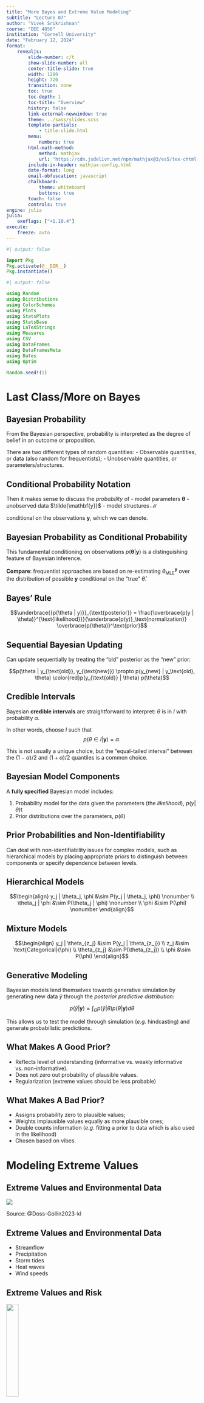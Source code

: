 ```yaml
---
title: "More Bayes and Extreme Value Modeling"
subtitle: "Lecture 07"
author: "Vivek Srikrishnan"
course: "BEE 4850"
institution: "Cornell University"
date: "February 12, 2024"
format:
    revealjs:
        slide-number: c/t
        show-slide-number: all
        center-title-slide: true
        width: 1280
        height: 720
        transition: none
        toc: true
        toc-depth: 1
        toc-title: "Overview"
        history: false
        link-external-newwindow: true
        theme: ../sass/slides.scss
        template-partials:
            - title-slide.html
        menu:
            numbers: true
        html-math-method: 
            method: mathjax
            url: "https://cdn.jsdelivr.net/npm/mathjax@3/es5/tex-chtml-full.js"
        include-in-header: mathjax-config.html
        date-format: long
        email-obfuscation: javascript
        chalkboard:
            theme: whiteboard
            buttons: true
        touch: false
        controls: true
engine: julia
julia:
    exeflags: ["+1.10.4"]          
execute:
    freeze: auto
---
```


```julia
#| output: false

import Pkg
Pkg.activate(@__DIR__)
Pkg.instantiate()
```

```julia
#| output: false

using Random
using Distributions
using ColorSchemes
using Plots
using StatsPlots
using StatsBase
using LaTeXStrings
using Measures
using CSV
using DataFrames
using DataFramesMeta
using Dates
using Optim

Random.seed!(1)
```

# Last Class/More on Bayes

## Bayesian Probability

From the Bayesian perspective, probability is interpreted as the degree of belief in an outcome or proposition.

There are two different types of random quantities:
- Observable quantities, or data (also random for frequentists);
- Unobservable quantities, or parameters/structures.

## Conditional Probability Notation

Then it makes sense to discuss the *probability* of
- model parameters $\mathbf{\theta}$
- unobserved data $\tilde{\mathbf{y}}$ 
- model structures $\mathcal{M}$

conditional on the observations $\mathbf{y}$, which we can denote.

## Bayesian Probability as Conditional Probability

This fundamental conditioning on observations $p(\mathbf{\theta} | \mathbf{y})$ is a distinguishing feature of Bayesian inference.

**Compare**: frequentist approaches are based on re-estimating $\theta^\mathbf{y}_{\text{MLE}}$ over the distribution of possible $\mathbf{y}$ conditional on the "true" $\hat{\theta}$.

## Bayes' Rule

$$\underbrace{{p(\theta | y)}}_{\text{posterior}} = \frac{\overbrace{p(y | \theta)}^{\text{likelihood}}}{\underbrace{p(y)}_\text{normalization}} \overbrace{p(\theta)}^\text{prior}$$

## Sequential Bayesian Updating

Can update sequentially by treating the "old" posterior as the "new" prior:

$$p(\theta | y_{\text{old}}, y_{\text{new}}) \propto p(y_{new} | y_\text{old}, \theta) \color{red}p(y_{\text{old}} | \theta) p(\theta)$$


## Credible Intervals

Bayesian **credible intervals** are straightforward to interpret: $\theta$ is in $I$ with probability $\alpha$.

In other words, choose $I$ such that $$p(\theta \in I | \mathbf{y}) = \alpha.$$

This is not usually a unique choice, but the "equal-tailed interval" between the $(1-\alpha)/2$ and $(1+\alpha)/2$ quantiles is a common choice.


## Bayesian Model Components

A **fully specified** Bayesian model includes:

1. Probability model for the data given the parameters (the *likelihood*), $p(y | \theta)$t
2. Prior distributions over the parameters, $p(\theta)$

## Prior Probabilities and Non-Identifiability

Can deal with non-identifiability issues for complex models, such as hierarchical models by placing appropriate priors to distinguish between components or specify dependence between levels.



## Hierarchical Models

$$\begin{align}
y_j | \theta_j, \phi &\sim P(y_j | \theta_j, \phi) \nonumber \\
\theta_j | \phi &\sim P(\theta_j | \phi) \nonumber \\
\phi &\sim P(\phi) \nonumber
\end{align}$$

## Mixture Models

$$\begin{align}
y_j | \theta_{z_j} &\sim P(y_j | \theta_{z_j}) \\
z_j &\sim \text{Categorical}(\phi) \\
\theta_{z_j} &\sim P(\theta_{z_j}) \\
\phi &\sim P(\phi) 
\end{align}$$

## Generative Modeling

Bayesian models lend themselves towards generative simulation by generating new data $\tilde{y}$ through the *posterior predictive distribution*:

$$p(\tilde{y} | \mathbf{y}) = \int_{\Theta} p(\tilde{y} | \theta) p(\theta | \mathbf{y}) d\theta$$

This allows us to test the model through simulation (*e.g.* hindcasting) and generate probabilistic predictions.

## What Makes A Good Prior?

- Reflects level of understanding (informative vs. weakly informative vs. non-informative).
- Does not zero out probability of plausible values.
- Regularization (extreme values should be less probable)

## What Makes A Bad Prior?

- Assigns probability zero to plausible values;
- Weights implausible values equally as more plausible ones;
- Double counts information (*e.g.* fitting a prior to data which is also used in the likelihood)
- Chosen based on vibes.


# Modeling Extreme Values

## Extreme Values and Environmental Data

::: {.center}
![](figures/dossgollin-keller-2023_extreme.jpeg)
:::
::: {.caption}
Source: @Doss-Gollin2023-kl
:::

## Extreme Values and Environmental Data

- Streamflow
- Precipitation
- Storm tides
- Heat waves
- Wind speeds

## Extreme Values and Risk

::: {.center}
![](https://imgs.xkcd.com/comics/launch_risk.png){width=25%}
:::
::: {.caption}
Source: [XKCD 2107](https://xkcd.com/2107/)
:::

## Return Periods and Return Levels

- Exceedance probability (often framed as **annual exceedance probability (AEP)**) $p$
- **Return period** or recurrence interval: $T=\frac{1}{p}
- **Return level**: Value that will be exceeded with probability $p=\frac{1}{T}$, aka the $1-p$ quantile.


## Why Is Modeling/Extrapolating Extremes Challenging?

::: {.fragment .fade-in}
- Not much data
- Sensitive to small changes in distributional assumptions/tail areas (Exercise 4!)
:::

## Impact of Distribution Change on Extremes

```julia
#| echo: true
#| code-fold: true
#| layout-ncol: 2
#| fig-align: center
#| label: fig-extremes
#| fig-cap: Impact of distributional assumptions on extreme frequencies.

xhi = quantile(Normal(0, 2), 0.975)
xlo = quantile(Normal(0, 2), 0.025)

p1 = plot(Normal(0, 2), label="Base", linewidth=2, color=:black, xticks=:false, yticks=:false, guidefontsize=16, legendfontsize=14, tickfontsize=14)
plot!(Normal(0.5, 2), label="Shifted Mean", linewidth=2, color=:black, linestyle=:dash)
plot!(xhi:0.01:8, Normal(0, 2), color=:red, linewidth=0, fill=(0, 0.5, :red), label=false)
plot!(xhi:0.01:8, Normal(0.5, 2), color=:red, linewidth=0, fill=(0, 0.5, :red), label=false)
xlabel!("Variable")
plot!(size=(500, 400))

nsamples = 100000
xhi = quantile(Normal(0, 2), 0.99)
xbase = rand(Normal(0, 2), nsamples)
xshift = rand(Normal(0.5, 2), nsamples)
p2 = plot(sort(xbase), 1(nsamples:-1:1) ./ nsamples, label="Base", color=:black, linewidth=2, xticks=:false, guidefontsize=16, legendfontsize=14, tickfontsize=14)
xlabel!("Variable")
xlims!((-7, 6))
ylims!((1/1000, 1))
plot!(sort(xshift), 1(nsamples:-1:1) ./ nsamples, color=:black, linestyle=:dash, linewidth=2, label="Shifted Mean", legend=:bottomleft)
yticks = [1, 1/10, 1/50, 1/100, 1/1000]
yaxis!("Exceedance Probability", yticks, :log, formatter=y -> string(round(y; digits=3)))
hline!([1-cdf(Normal(0, 2), xhi)], color=:red, label=:false)
hline!([1-cdf(Normal(0.5, 2), xhi)], color=:red, label=:false, linestyle=:dash, linewidth=2)
vline!([xhi], color=:blue, linewidth=2, label=:false)
yticks = [1, 1/10, 1/50, 1/100, 1/1000]
yaxis!("Exceedance Probability", yticks, :log, formatter=y -> string(round(y; digits=3)))
plot!(size=(500, 400))

display(p1)
display(p2)
```


## Frequency of Cccurrence &NotEqual; Extreme impacts 

::: {.center}
![Extremity of Winter Storm Uri Heat Demands](figures/doss-gollin-2021-uri-extreme.jpeg){width=80%}
:::

::: {.caption}
Source: @Doss-Gollin2021-kc
:::

# Theoretical Frameworks for Extremes

## Two Ways to Frame "Extremes"

::: {.incremental}
1. What is the distribution of "block" extremes, *e.g.* annual maxima (**block maxima**)?
2. What is the distribution of extremes which exceed a certain value (**peaks over threshold**)?
:::

## Example: Tide Gauge Data

```julia
#| output: true
#| echo: true
#| code-fold: true
#| code-overflow: wrap
#| fig-align: center
#| label: fig-norfolk-data
#| fig-cap: 2015 tide gauge data from the Norfolk, VA tide gauge.

function load_data(fname)
    date_format = "yyyy-mm-dd HH:MM"
    # this uses the DataFramesMeta package -- it's pretty cool
    return @chain fname begin
        CSV.File(; dateformat=date_format)
        DataFrame
        rename(
            "Time (GMT)" => "time", "Predicted (m)" => "harmonic", "Verified (m)" => "gauge"
        )
        @transform :datetime = (Date.(:Date, "yyyy/mm/dd") + Time.(:time))
        select(:datetime, :gauge, :harmonic)
        @transform :weather = :gauge - :harmonic
        @transform :month = (month.(:datetime))
    end
end

dat = load_data("data/surge/norfolk-hourly-surge-2015.csv")

p1 = plot(dat.datetime, dat.gauge; ylabel="Gauge Measurement (m)", label="Observed", legend=:topleft, tickfontsize=14, guidefontsize=16, legendfontsize=14, xlabel="Date/Time", bottom_margin=5mm, left_margin=5mm, right_margin=5mm)
```

## Example: Tide Gauge Data

```julia
#| output: true
#| echo: true
#| code-fold: true
#| code-overflow: wrap
#| fig-align: center
#| label: fig-norfolk-data-harmonics
#| fig-cap: 2015 tide gauge data with predicted harmonics from the Norfolk, VA tide gauge.

plot!(p1, dat.datetime, dat.harmonic, label="Predicted", alpha=0.7)
```

## Example: Detrended Data

```julia
#| output: true
#| echo: true
#| code-fold: true
#| code-overflow: wrap
#| fig-align: center
#| label: fig-norfolk-data-detrend
#| fig-cap: 2015 detrended tide gauge data from the Norfolk, VA tide gauge.

plot(dat.datetime, dat.weather; ylabel="Gauge Weather Variability (m)", label="Detrended Data", linewidth=3, legend=:topleft, tickfontsize=14, guidefontsize=16, legendfontsize=14, xlabel="Date/Time", bottom_margin=5mm, left_margin=5mm, right_margin=5mm)
```

## Example: Block Maxima

```julia
#| output: true
#| echo: true
#| code-fold: true
#| code-overflow: wrap
#| fig-align: center
#| label: fig-norfolk-data-maxima
#| fig-cap: 2015 detrended tide gauge data from the Norfolk, VA tide gauge.

p1 = plot(dat.datetime, dat.weather; ylabel="Gauge Weather Variability (m)", label="Detrended Data", linewidth=2, legend=:topleft, tickfontsize=14, guidefontsize=16, legendfontsize=14, xlabel="Date/Time", bottom_margin=5mm, left_margin=5mm, right_margin=5mm)
max_dat = combine(dat -> dat[argmax(dat.weather), :], groupby(transform(dat, :datetime => x->yearmonth.(x)), :datetime_function))
scatter!(max_dat.datetime, max_dat.weather, label="Monthly Maxima", markersize=5)
month_start = collect(Date(2015, 01, 01):Dates.Month(1):Date(2015, 12, 01))
vline!(DateTime.(month_start), color=:black, label=:false, linestyle=:dash)

p2 = histogram(
    max_dat.weather,
    normalize=:pdf,
    orientation=:horizontal,
    label=:false,
    xlabel="PDF",
    ylabel="",
    yticks=[],
    tickfontsize=16,
    guidefontsize=18
)

l = @layout [a{0.7w} b{0.3w}]
plot(p1, p2; layout=l, link=:y, ylims=(-0.4, 1.4), bottom_margin=5mm, left_margin=5mm)
plot!(size=(1000, 450))
```

## Example: Peaks Over Threshold

```julia
#| output: true
#| echo: true
#| code-fold: true
#| code-overflow: wrap
#| fig-align: center
#| label: fig-norfolk-data-peaks
#| fig-cap: 2015 detrended tide gauge data from the Norfolk, VA tide gauge.

thresh = 0.5
p1 = plot(dat.datetime, dat.weather; linewidth=2, ylabel="Gauge Weather Variability (m)", label="Observations", legend=:top, tickfontsize=14, guidefontsize=16, legendfontsize=14, xlabel="Date/Time")
hline!([thresh], color=:red, linestyle=:dash, label="Threshold")
scatter!(dat.datetime[dat.weather .> thresh], dat.weather[dat.weather .> thresh], markershape=:x, color=:black, markersize=3, label="Exceedances")

p2 = histogram(
    dat.weather[dat.weather .> thresh],
    normalize=:pdf,
    orientation=:horizontal,
    label=:false,
    xlabel="PDF",
    ylabel="",
    yticks=[],
    tickfontsize=16,
    guidefontsize=18
)

l = @layout [a{0.7w} b{0.3w}]
plot(p1, p2; layout=l, link=:y, ylims=(-0.4, 1.4), bottom_margin=5mm, left_margin=5mm)
plot!(size=(1000, 450))
```

# Modeling Extremes

## San Francisco Tide Gauge Data

```julia
#| output: true
#| echo: true
#| code-fold: true
#| code-overflow: wrap
#| fig-align: center
#| label: fig-surge-data
#| fig-cap: Annual maxima surge data from the San Francisco, CA tide gauge.

# load SF tide gauge data
# read in data and get annual maxima
function load_data(fname)
    date_format = DateFormat("yyyy-mm-dd HH:MM:SS")
    # This uses the DataFramesMeta.jl package, which makes it easy to string together commands to load and process data
    df = @chain fname begin
        CSV.read(DataFrame; header=false)
        rename("Column1" => "year", "Column2" => "month", "Column3" => "day", "Column4" => "hour", "Column5" => "gauge")
        # need to reformat the decimal date in the data file
        @transform :datetime = DateTime.(:year, :month, :day, :hour)
        # replace -99999 with missing
        @transform :gauge = ifelse.(abs.(:gauge) .>= 9999, missing, :gauge)
        select(:datetime, :gauge)
    end
    return df
end

dat = load_data("data/surge/h551.csv")

# detrend the data to remove the effects of sea-level rise and seasonal dynamics
ma_length = 366
ma_offset = Int(floor(ma_length/2))
moving_average(series,n) = [mean(@view series[i-n:i+n]) for i in n+1:length(series)-n]
dat_ma = DataFrame(datetime=dat.datetime[ma_offset+1:end-ma_offset], residual=dat.gauge[ma_offset+1:end-ma_offset] .- moving_average(dat.gauge, ma_offset))

# group data by year and compute the annual maxima
dat_ma = dropmissing(dat_ma) # drop missing data
dat_annmax = combine(dat_ma -> dat_ma[argmax(dat_ma.residual), :], groupby(transform(dat_ma, :datetime => x->year.(x)), :datetime_function))
delete!(dat_annmax, nrow(dat_annmax)) # delete 2023; haven't seen much of that year yet
rename!(dat_annmax, :datetime_function => :Year)
select!(dat_annmax, [:Year, :residual])
dat_annmax.residual = dat_annmax.residual / 1000 # convert to m

# make plots
p1 = plot(
    dat_annmax.Year,
    dat_annmax.residual;
    xlabel="Year",
    ylabel="Annual Max Tide Level (m)",
    label=false,
    marker=:circle,
    markersize=5,
    tickfontsize=16,
    guidefontsize=18
)
p2 = histogram(
    dat_annmax.residual,
    normalize=:pdf,
    orientation=:horizontal,
    label=:false,
    xlabel="PDF",
    ylabel="",
    yticks=[],
    tickfontsize=16,
    guidefontsize=18
)

l = @layout [a{0.7w} b{0.3w}]
plot(p1, p2; layout=l, link=:y, ylims=(1, 1.7), bottom_margin=5mm, left_margin=5mm)
plot!(size=(1000, 450))
```

## Proposed Probability Model

$$
\begin{align*}
& y \sim LogNormal(\mu, \sigma) \tag{likelihood}\\
& \left. \begin{aligned} 
& \mu \sim Normal(0, 1) \\
& \sigma \sim HalfNormal(0, 5)
\end{aligned} \right\} \tag{priors}
\end{align*}
$$

Want to find:

$$p(\mu, \sigma | y) \propto p(y | \mu, \sigma) p(\mu)p(\sigma)$$

## Are Our Priors Reasonable?

Hard to tell! Let's simulate data to see we get plausible outcomes.

This is called a **prior predictive check**.

## Prior Predictive Check

```julia
#| output: true
#| echo: true
#| code-fold: true
#| fig-align: center
#| fig-cap: Prior predictive check of return periods with revised model
#| label: fig-surge-prior-1

# sample from priors
μ_sample = rand(Normal(0, 1), 1_000)
σ_sample = rand(truncated(Normal(0, 5), 0, +Inf), 1_000)

# define return periods and cmopute return levels for parameters
return_periods = 2:100
return_levels = zeros(1_000, length(return_periods))
for i in 1:1_000
    return_levels[i, :] = quantile.(LogNormal(μ_sample[i], σ_sample[i]), 1 .- (1 ./ return_periods))
end

plt_prior_1 = plot(; yscale=:log10, yticks=10 .^ collect(0:2:16), ylabel="Return Level (m)", xlabel="Return Period (yrs)",
    tickfontsize=16, legendfontsize=18, guidefontsize=18, bottom_margin=10mm, left_margin=10mm, legend=:topleft)
for idx in 1:1_000
    label = idx == 1 ? "Prior" : false
    plot!(plt_prior_1, return_periods, return_levels[idx, :]; color=:black, alpha=0.1, label=label)
end
plt_prior_1
```

## Let's Revise the Prior

$$
\begin{align*}
& y \sim LogNormal(\mu, \sigma) \tag{likelihood}\\
& \left. \begin{aligned} 
& \mu \sim Normal(0, 0.5) \\
& \sigma \sim HalfNormal(0, 0.1)
\end{aligned} \right\} \tag{priors}
\end{align*}
$$

## Prior Predictive Check 2


```julia
#| output: true
#| echo: true
#| code-fold: true
#| fig-align: center
#| fig-cap: Prior predictive check of return periods with revised model
#| label: fig-surge-prior-2

# sample from priors
μ_sample = rand(Normal(0, 0.5), 1_000)
σ_sample = rand(truncated(Normal(0, 0.1), 0, +Inf), 1_000)

return_periods = 2:100
return_levels = zeros(1_000, length(return_periods))
for i in 1:1_000
    return_levels[i, :] = quantile.(LogNormal(μ_sample[i], σ_sample[i]), 1 .- (1 ./ return_periods))
end

plt_prior_2 = plot(; ylabel="Return Level (m)", xlabel="Return Period (yrs)", tickfontsize=16, legendfontsize=18, guidefontsize=18, bottom_margin=10mm, left_margin=10mm)
for idx in 1:1_000
    label = idx == 1 ? "Prior" : false
    plot!(plt_prior_2, return_periods, return_levels[idx, :]; color=:black, alpha=0.1, label=label)
end
plt_prior_2
```

## Compute Posterior

:::: {.columns}
::: {.column width=70%}
```julia
#| output: true
#| echo: true
#| code-fold: true
#| code-overflow: wrap
#| fig-align: center
#| label: fig-surge-posterior
#| fig-cap: Posterior samples from surge model.

ll(μ, σ) = sum(logpdf(LogNormal(μ, σ), dat_annmax.residual))
lprior(μ, σ) = logpdf(Normal(0, 0.5), μ) + logpdf(truncated(Normal(0, 0.1), 0, Inf), σ)
lposterior(μ, σ) = ll(μ, σ) + lprior(μ, σ)

p_map = optimize(p -> -lposterior(p[1], p[2]), [0.0, 0.0], [1.0, 1.0], [0.5, 0.5]).minimizer

μ = 0.15:0.005:0.35
σ = 0.04:0.01:0.1
posterior_vals = @. lposterior(μ', σ)

contour(μ, σ, posterior_vals, 
    levels=100, 
    clabels=false, 
    cbar=true, lw=1, 
    fill=(true,cgrad(:grays,[0,0.1,1.0])),
    tickfontsize=16,
    guidefontsize=18,
    legendfontsize=18,
    right_margin=20mm,
    bottom_margin=5mm,
    left_margin=5mm
)
scatter!([p_map[1]], [p_map[2]], label="MAP", markersize=10, marker=:star)
xlabel!(L"$\mu$")
ylabel!(L"$\sigma$")
plot!(size=(900, 400))
```
:::
::: {.column width=30%}
```julia
#| echo: false
#| output: true

p_map
```
:::
::::

## Assess MAP Fit

```julia
#| label: fig-surge-fit
#| output: true
#| echo: true
#| code-fold: true
#| layout-ncol: 2
#| fig-align: center
#| fig-cap: Checks for model fit.


p1 = histogram(
    dat_annmax.residual,
    normalize=:pdf,
    legend=:false,
    ylabel="PDF",
    xlabel="Annual Max Tide Level (m)",
    tickfontsize=16,
    guidefontsize=18,
    bottom_margin=5mm, left_margin=5mm
)
plot!(p1, LogNormal(p_map[1], p_map[2]),
    linewidth=3,
    color=:red)
xlims!(p1, (1, 1.7))
plot!(p1, size=(600, 450))

return_periods = 2:500
return_levels = quantile.(LogNormal(p_map[1], p_map[2]), 1 .- (1 ./ return_periods))

# function to calculate exceedance probability and plot positions based on data quantile
function exceedance_plot_pos(y)
    N = length(y)
    ys = sort(y; rev=false) # sorted values of y
    nxp = xp = [r / (N + 1) for r in 1:N] # exceedance probability
    xp = 1 .- nxp
    return xp, ys
end
xp, ys = exceedance_plot_pos(dat_annmax.residual)

p2 = plot(return_periods, return_levels, linewidth=3, color=:blue, label="Model Fit", tickfontsize=16, legendfontsize=18, guidefontsize=18, bottom_margin=5mm, left_margin=5mm, right_margin=10mm, legend=:bottomright)
scatter!(p2, 1 ./ xp, ys, label="Observations", color=:black, markersize=5)
xlabel!(p2, "Return Period (yrs)")
ylabel!(p2, "Return Level (m)")
xlims!(-1, 300)
plot!(p2, size=(600, 450))

display(p1)
display(p2)
```

# Key Points and Upcoming Schedule

## Key Points: Bayesian Statistics

- Probability as degree of belief
- Bayes' Rule as the fundamental theorem of conditional probability
- Bayesian updating as an information filter
- Prior selection important: lots to consider!
- Credible Intervals: Bayesian representations of uncertainty

## Key Points: Extremes

- Easy to under-estimate extreme events due to lack of data;
- Two different approaches to understanding extremes
  - Block Maxima
  - Peaks over Thresholds
- These require different statistical approaches (more next week...)

## Next Classes

**Wednesday**: No class

**Monday**: Extreme Value Theory and Models

## Assessments

**Exercise 4**: Assigned, due Friday

**Reading**: @Doss-Gollin2021-kc

# References

## References
